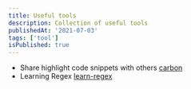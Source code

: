 ```yaml
---
title: Useful tools
description: Collection of useful tools
publishedAt: '2021-07-03'
tags: ['tool']
isPublished: true
---
```


- Share highlight code snippets with others [carbon](https://carbon.now.sh/)
- Learning Regex [learn-regex](https://github.com/ziishaned/learn-regex/blob/master/README.md)
